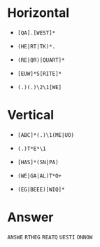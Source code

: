 # Horizontal
  
  * `[QA].[WEST]*`
  
  * `(HE|RT|TK)*.`
  
  * `(RE|QR)[QUART]*`
  
  * `[EUW]*S[RITE]*`
  
  * `(.)(.)\2\1[WE]`
  
# Vertical

  * `[ABC]*(.)\1(ME|UO)`
  
  * `(.)T*E*\1`
  
  * `[HAS]*(SN|PA)`
  
  * `(WE|GA|AL)T*O+`
  
  * `(EG|BEEE)[WIQ]*`
  
# Answer

`ANSWE`
`RTHEG`
`REATQ`
`UESTI`
`ONNOW`
